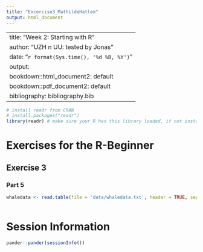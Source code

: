 ```yaml
---
title: "Excercise3_MathildeHatlem"
output: html_document
---
```


---
title: "Week 2: Starting with R"
author: "UZH n UU: tested by Jonas"
date: "`r format(Sys.time(), '%d %B, %Y')`"
output:
  bookdown::html_document2: default
  bookdown::pdf_document2: default
bibliography: bibliography.bib
---

```r
# install readr from CRAN
# install.packages("readr")
library(readr) # make sure your R has this library loaded, if not install it (see line above)
```

# Exercises for the R-Beginner

## Exercise 3
### Part 5
```r
whaledata <- read.table(file = 'data/whaledata.txt', header = TRUE, sep = '\t', stringsAsFactors = TRUE)
```

```r

```

# Session Information

```r
pander::pander(sessionInfo())
```

